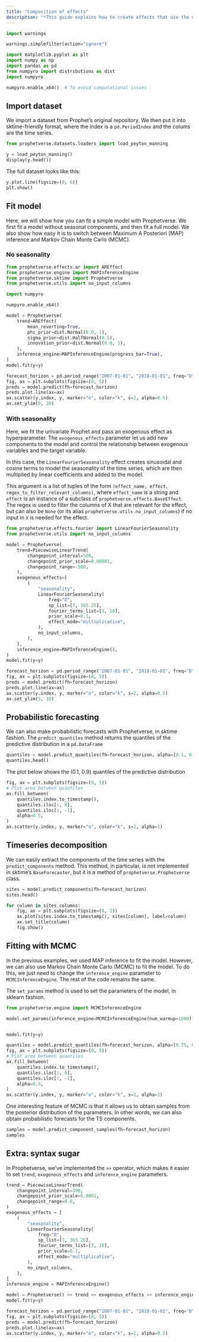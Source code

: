 ```yaml
---
title: "Composition of effects"
description: "*This guide explains how to create effects that use the output of other effects.*"
---
```



```python
import warnings

warnings.simplefilter(action="ignore")
```

```python
import matplotlib.pyplot as plt
import numpy as np
import pandas as pd
from numpyro import distributions as dist
import numpyro

numpyro.enable_x64()  # To avoid computational issues
```

## Import dataset

We import a dataset from Prophet's original repository. We then put it into sktime-friendly format, where the index is a `pd.PeriodIndex` and the colums are the time series.

```python
from prophetverse.datasets.loaders import load_peyton_manning

y = load_peyton_manning()
display(y.head())
```

The full dataset looks like this:

```python
y.plot.line(figsize=(8, 6))
plt.show()
```

## Fit model

Here, we will show how you can fit a simple model with Prophetverse. We first fit a model without seasonal components, and then fit a full model. We also show how easy it is to switch between Maximum A Posteriori (MAP) inference and Markov Chain Monte Carlo (MCMC).

### No seasonality

```python
from prophetverse.effects.ar import AREffect
from prophetverse.engine import MAPInferenceEngine
from prophetverse.sktime import Prophetverse
from prophetverse.utils import no_input_columns

import numpyro

numpyro.enable_x64()

model = Prophetverse(
    trend=AREffect(
        mean_reverting=True,
        phi_prior=dist.Normal(0.0, 1),
        sigma_prior=dist.HalfNormal(0.5),
        innovation_prior=dist.Normal(0.0, 1),
    ),
    inference_engine=MAPInferenceEngine(progress_bar=True),
)
model.fit(y=y)
```

```python
forecast_horizon = pd.period_range("2007-01-01", "2018-01-01", freq="D")
fig, ax = plt.subplots(figsize=(8, 5))
preds = model.predict(fh=forecast_horizon)
preds.plot.line(ax=ax)
ax.scatter(y.index, y, marker="o", color="k", s=2, alpha=0.5)
ax.set_ylim(0, 20)
```

### With seasonality

Here, we fit the univariate Prophet and pass an exogenous effect as hyperparameter. The `exogenous_effects` parameter let us add new components to the model and control the relationship between exogenous variables and the target variable.

In this case, the `LinearFourierSeasonality` effect creates sinusoidal and cosine terms to model the seasonality of the time series, which are then multiplied by linear coefficients and added to the model.

This argument is a list of tuples of the form `(effect_name, effect, regex_to_filter_relevant_columns)`, where `effect_name` is a string and `effect` is an instance of a subclass of `prophetverse.effects.BaseEffect`. The regex is used to filter the columns of X that are relevant for the effect, but can also be `None` (or its alias `prophetverse.utils.no_input_columns`) if no input in `X` is needed for the effect.

```python
from prophetverse.effects.fourier import LinearFourierSeasonality
from prophetverse.utils import no_input_columns

model = Prophetverse(
    trend=PiecewiseLinearTrend(
        changepoint_interval=500,
        changepoint_prior_scale=0.00001,
        changepoint_range=-500,
    ),
    exogenous_effects=[
        (
            "seasonality",
            LinearFourierSeasonality(
                freq="D",
                sp_list=[7, 365.25],
                fourier_terms_list=[3, 10],
                prior_scale=0.1,
                effect_mode="multiplicative",
            ),
            no_input_columns,
        ),
    ],
    inference_engine=MAPInferenceEngine(),
)
model.fit(y=y)
```

```python
forecast_horizon = pd.period_range("2007-01-01", "2018-01-01", freq="D")
fig, ax = plt.subplots(figsize=(8, 5))
preds = model.predict(fh=forecast_horizon)
preds.plot.line(ax=ax)
ax.scatter(y.index, y, marker="o", color="k", s=2, alpha=0.5)
ax.set_ylim(5, 10)
```

## Probabilistic forecasting

We can also make probabilistic forecasts with Prophetverse, in sktime fashion. The `predict_quantiles` method returns the quantiles of the predictive distribution in a `pd.DataFrame`

```python
quantiles = model.predict_quantiles(fh=forecast_horizon, alpha=[0.1, 0.9])
quantiles.head()
```

The plot below shows the (0.1, 0.9) quantiles of the predictive distribution

```python
fig, ax = plt.subplots(figsize=(8, 5))
# Plot area between quantiles
ax.fill_between(
    quantiles.index.to_timestamp(),
    quantiles.iloc[:, 0],
    quantiles.iloc[:, -1],
    alpha=0.5,
)
ax.scatter(y.index, y, marker="o", color="k", s=2, alpha=1)
```

## Timeseries decomposition

We can easily extract the components of the time series with the `predict_components` method. This method, in particular, is not implemented in sktime's `BaseForecaster`, but it is a method of `prophetverse.Prophetverse` class.

```python
sites = model.predict_components(fh=forecast_horizon)
sites.head()
```

```python
for column in sites.columns:
    fig, ax = plt.subplots(figsize=(8, 2))
    ax.plot(sites.index.to_timestamp(), sites[column], label=column)
    ax.set_title(column)
    fig.show()
```

## Fitting with MCMC

In the previous examples, we used MAP inference to fit the model. However, we can also use Markov Chain Monte Carlo (MCMC) to fit the model. To do this, we just need to change the `inference_engine` parameter to `MCMCInferenceEngine`. The rest of the code remains the same.

The `set_params` method is used to set the parameters of the model, in sklearn fashion.

```python
from prophetverse.engine import MCMCInferenceEngine

model.set_params(inference_engine=MCMCInferenceEngine(num_warmup=1000))


model.fit(y=y)
```

```python
quantiles = model.predict_quantiles(fh=forecast_horizon, alpha=[0.75, 0.25])
fig, ax = plt.subplots(figsize=(8, 5))
# Plot area between quantiles
ax.fill_between(
    quantiles.index.to_timestamp(),
    quantiles.iloc[:, 0],
    quantiles.iloc[:, -1],
    alpha=0.5,
)
ax.scatter(y.index, y, marker="o", color="k", s=2, alpha=1)
```

One interesting feature of MCMC is that it allows us to obtain samples from the posterior distribution of the parameters. In other words, we can also obtain probabilistic forecasts for the TS components.

```python
samples = model.predict_component_samples(fh=forecast_horizon)
samples
```

## Extra: syntax sugar

In Prophetverse, we've implemented the `>>` operator, which makes it easier to set `trend`, `exogenous_effects` and `inference_engine` parameters.

```python
trend = PiecewiseLinearTrend(
    changepoint_interval=300,
    changepoint_prior_scale=0.0001,
    changepoint_range=0.8,
)
exogenous_effects = [
    (
        "seasonality",
        LinearFourierSeasonality(
            freq="D",
            sp_list=[7, 365.25],
            fourier_terms_list=[3, 10],
            prior_scale=0.1,
            effect_mode="multiplicative",
        ),
        no_input_columns,
    ),
]
inference_engine = MAPInferenceEngine()

model = Prophetverse() >> trend >> exogenous_effects >> inference_engine
model.fit(y=y)
```

```python
forecast_horizon = pd.period_range("2007-01-01", "2018-01-01", freq="D")
fig, ax = plt.subplots(figsize=(8, 5))
preds = model.predict(fh=forecast_horizon)
preds.plot.line(ax=ax)
ax.scatter(y.index, y, marker="o", color="k", s=2, alpha=0.5)
```
